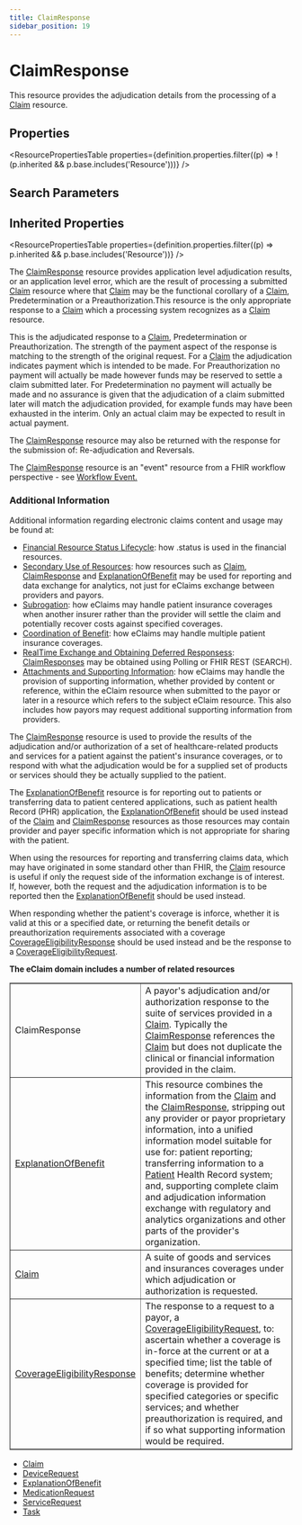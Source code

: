 ```yaml
---
title: ClaimResponse
sidebar_position: 19
---
```


# ClaimResponse

This resource provides the adjudication details from the processing of a <a href="/docs/api/fhir/resources/claim">Claim</a> resource.

<Tabs queryString="intro-section">
<TabItem value="schema" label="Schema" default>


## Properties


<ResourcePropertiesTable properties={definition.properties.filter((p) => !(p.inherited && p.base.includes('Resource')))} />

## Search Parameters

<SearchParamsTable searchParams={definition.searchParameters} />

## Inherited Properties

<ResourcePropertiesTable properties={definition.properties.filter((p) => p.inherited && p.base.includes('Resource'))} />

</TabItem>
  <TabItem value="usage" label="Usage">
    <div> <a name="scope"></a>  <p> The <a href="/docs/api/fhir/resources/claimresponse">ClaimResponse</a> resource provides application level adjudication results, or an application level error,  which are the result of processing a submitted <a href="/docs/api/fhir/resources/claim">Claim</a> resource where that <a href="/docs/api/fhir/resources/claim">Claim</a> may be the functional corollary of   a <a href="/docs/api/fhir/resources/claim">Claim</a>, Predetermination or a Preauthorization.This resource is the only appropriate response to a <a href="/docs/api/fhir/resources/claim">Claim</a> which a  processing system recognizes as a <a href="/docs/api/fhir/resources/claim">Claim</a> resource.  </p>  <p>  This is the adjudicated response to a <a href="/docs/api/fhir/resources/claim">Claim</a>, Predetermination or Preauthorization. The strength   of the payment aspect of the response is matching to the strength of the original request. For a   <a href="/docs/api/fhir/resources/claim">Claim</a> the adjudication indicates payment which is intended to be made. For Preauthorization no payment will  actually be made however funds may be reserved to settle a claim submitted later. For   Predetermination no payment will  actually be made and no assurance is given that the adjudication of a claim submitted later will  match the adjudication provided, for example funds may have been exhausted in the interim.   Only an actual claim may be expected to result in actual payment.  </p> <p> The <a href="/docs/api/fhir/resources/claimresponse">ClaimResponse</a> resource may also be returned with the response for the submission of: Re-adjudication and Reversals. </p>  <p>The <a href="/docs/api/fhir/resources/claimresponse">ClaimResponse</a> resource is an "event" resource from a FHIR workflow perspective - see <a href="https://www.hl7.org/fhir/workflow.html#event">Workflow Event.</a></p> <h3 class="self-link-parent"> Additional Information <a href="https://www.hl7.org/fhir/claimresponse.html#13.7.1.1" title="link to here" class="self-link"></a></h3> <p> Additional information regarding electronic claims content and usage may be found at: </p>   <ul> <li><a href="https://www.hl7.org/fhir/financial-module.html#resource-status">Financial Resource Status Lifecycle</a>: how .status is used in the financial resources.</li> <li><a href="https://www.hl7.org/fhir/financial-module.html#secondary-use">Secondary Use of Resources</a>: how resources such as <a href="/docs/api/fhir/resources/claim">Claim</a>, <a href="/docs/api/fhir/resources/claimresponse">ClaimResponse</a> and <a href="/docs/api/fhir/resources/explanationofbenefit">ExplanationOfBenefit</a>  may be used for    reporting and data exchange for analytics, not just for eClaims exchange between providers and payors.</li> <li><a href="https://www.hl7.org/fhir/financial-module.html#subrogation">Subrogation</a>: how eClaims may handle patient insurance coverages when another insurer rather than  the provider will settle the claim and potentially recover costs against specified coverages.</li> <li><a href="https://www.hl7.org/fhir/financial-module.html#cob">Coordination of Benefit</a>: how eClaims may handle multiple patient insurance coverages.</li> <li><a href="https://www.hl7.org/fhir/financial-module.html#real-time">RealTime Exchange and Obtaining Deferred Responsess</a>: <a href="/docs/api/fhir/resources/claimresponse">ClaimResponses</a> may be obtained using Polling or FHIR REST (SEARCH).</li> <li><a href="https://www.hl7.org/fhir/financial-module.html#attachments">Attachments and Supporting Information</a>: how eClaims may handle the provision of supporting  information, whether provided by content or reference, within the eClaim resource when submitted to the payor or later in a resource which refers  to the subject eClaim resource. This also includes how payors may request additional supporting information from providers.</li> </ul>  </div>
    </TabItem>
  <TabItem value="relationships" label="Relationships">
    <div>   <a name="bnr"></a>       <p>The <a href="/docs/api/fhir/resources/claimresponse">ClaimResponse</a> resource is used to provide the results of the adjudication and/or authorization of a set of healthcare-related   products and services for a patient against the patient's insurance coverages, or to respond with what the adjudication would be for   a supplied set of products or services should they be actually supplied to the patient.   </p>    <p>The <a href="/docs/api/fhir/resources/explanationofbenefit">ExplanationOfBenefit</a> resource is for reporting out to patients or transferring data to patient centered applications, such as patient   health Record (PHR) application, the <a href="/docs/api/fhir/resources/explanationofbenefit">ExplanationOfBenefit</a>    should be used instead of the <a href="/docs/api/fhir/resources/claim">Claim</a> and <a href="/docs/api/fhir/resources/claimresponse">ClaimResponse</a> resources as those   resources may contain provider and payer specific information which is not appropriate for sharing with the patient.</p>     <p>When using the resources for reporting and transferring claims data, which may have originated in some standard other than FHIR, the <a href="/docs/api/fhir/resources/claim">Claim</a> resource is useful if only the  request side of the information exchange is of interest. If, however, both the request and the adjudication information is to be reported then the     <a href="/docs/api/fhir/resources/explanationofbenefit">ExplanationOfBenefit</a> should be used instead.   </p>     <p>When responding whether the patient's coverage is inforce, whether it is valid at this or a specified date, or returning   the benefit details or preauthorization requirements associated with a coverage    <a href="/docs/api/fhir/resources/coverageeligibilityresponse">CoverageEligibilityResponse</a> should be used instead and be the response to a   <a href="/docs/api/fhir/resources/coverageeligibilityrequest">CoverageEligibilityRequest</a>.   </p>     <b>The eClaim domain includes a number of related resources</b>    <table border="1" cellpadding="1" cellspacing="2" frame="box">    <tbody><tr>     <td>ClaimResponse</td>     <td>A payor's adjudication and/or authorization response to the suite of services provided in a <a href="/docs/api/fhir/resources/claim">Claim</a>. Typically the <a href="/docs/api/fhir/resources/claimresponse">ClaimResponse</a> references the <a href="/docs/api/fhir/resources/claim">Claim</a> but does not duplicate   the clinical or financial information provided in the claim.</td>    </tr>    <tr>     <td><a href="/docs/api/fhir/resources/explanationofbenefit">ExplanationOfBenefit</a></td>     <td>This resource combines the information from the <a href="/docs/api/fhir/resources/claim">Claim</a> and the <a href="/docs/api/fhir/resources/claimresponse">ClaimResponse</a>, stripping out any provider or payor proprietary information, into a unified information model       suitable for use for: patient reporting; transferring information to a <a href="/docs/api/fhir/resources/patient">Patient</a> Health Record system; and, supporting complete claim and adjudication information exchange      with regulatory and analytics organizations and other parts of the provider's organization.     </td>    </tr>       <tr>     <td><a href="/docs/api/fhir/resources/claim">Claim</a></td>     <td>A suite of goods and services and insurances coverages under which adjudication or authorization is requested.</td>    </tr>    <tr>     <td><a href="/docs/api/fhir/resources/coverageeligibilityresponse">CoverageEligibilityResponse</a></td>     <td>The response to a request to a payor, a <a href="/docs/api/fhir/resources/coverageeligibilityrequest">CoverageEligibilityRequest</a>,     to: ascertain whether a coverage is in-force at the current or at a specified time; list the table of benefits;     determine whether coverage is provided for specified categories or specific services; and whether preauthorization is required, and if so     what supporting information would be required.</td>    </tr>   </tbody></table>  </div>
    </TabItem>
  
  <TabItem value="referencedBy" label="Referenced By">
    <ul><li><a href="/docs/api/fhir/resources/claim">Claim</a></li>
<li><a href="/docs/api/fhir/resources/devicerequest">DeviceRequest</a></li>
<li><a href="/docs/api/fhir/resources/explanationofbenefit">ExplanationOfBenefit</a></li>
<li><a href="/docs/api/fhir/resources/medicationrequest">MedicationRequest</a></li>
<li><a href="/docs/api/fhir/resources/servicerequest">ServiceRequest</a></li>
<li><a href="/docs/api/fhir/resources/task">Task</a></li></ul>
    </TabItem>

</Tabs>
